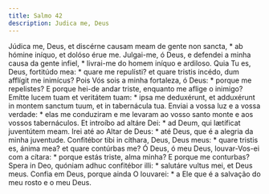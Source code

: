 ```yaml
---
title: Salmo 42
description: Judica me, Deus
---
```


<div class="grid grid-cols-2 gap-5">
  <span class="text-justify">
    Júdica me, Deus, et discérne causam meam de gente non sancta, * ab hómine
    iníquo, et dolóso érue me.
  </span>
  <span class="text-justify">
    Julgai-me, ó Deus, e defendei a minha causa da gente infiel, * livrai-me do
    homem iníquo e ardiloso.
  </span>
  <span class="text-justify">
    Quia Tu es, Deus, fortitúdo mea: * quare me repulísti? et quare tristis
    incédo, dum afflígit me inimícus?
  </span>
  <span class="text-justify">
    Pois Vós sois a minha fortaleza, ó Deus: * porque me repelistes? E porque
    hei-de andar triste, enquanto me aflige o inimigo?
  </span>
  <span class="text-justify">
    Emítte lucem tuam et veritátem tuam: * ipsa me deduxérunt, et adduxérunt in
    montem sanctum tuum, et in tabernácula tua.
  </span>
  <span class="text-justify">
    Enviai a vossa luz e a vossa verdade: * elas me conduziram e me levaram ao
    vosso santo monte e aos vossos tabernáculos.
  </span>
  <span class="text-justify">
    Et introíbo ad altáre Dei: * ad Deum, qui lætíficat juventútem meam.
  </span>
  <span class="text-justify">
    Irei até ao Altar de Deus: * até Deus, que é a alegria da minha juventude.
  </span>
  <span class="text-justify">
    Confitébor tibi in cíthara, Deus, Deus meus: * quare tristis es, ánima mea?
    et quare contúrbas me?
  </span>
  <span class="text-justify">
    Ó Deus, ó meu Deus, louvar-Vos-ei com a cítara: * porque estás triste, alma
    minha? E porque me conturbas?
  </span>
  <span class="text-justify">
    Spera in Deo, quóniam adhuc confitébor illi: * salutáre vultus mei, et Deus
    meus.
  </span>
  <span class="text-justify">
    Confia em Deus, porque ainda O louvarei: * a Ele que é a salvação do meu
    rosto e o meu Deus.
  </span>
</div>
